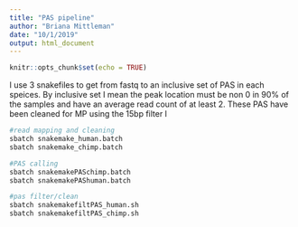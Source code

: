 ```yaml
---
title: "PAS pipeline"
author: "Briana Mittleman"
date: "10/1/2019"
output: html_document
---
```


```r
knitr::opts_chunk$set(echo = TRUE)
```

I use 3 snakefiles to get from fastq to an inclusive set of PAS in each speices. By inclusive set I mean the peak location must be non 0 in 90% of the samples and have an average read count of at least 2.  These PAS have been cleaned for MP using the 15bp filter I


```bash
#read mapping and cleaning
sbatch snakemake_human.batch
sbatch snakemake_chimp.batch

#PAS calling
sbatch snakemakePASchimp.batch
sbatch snakemakePAShuman.batch

#pas filter/clean
sbatch snakemakefiltPAS_human.sh
sbatch snakemakefiltPAS_chimp.sh

```

